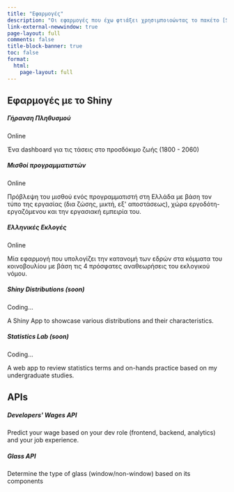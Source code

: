 ```yaml
---
title: "Εφαρμογές"
description: "Οι εφαρμογές που έχω φτιάξει χρησιμποιοώντας το πακέτο [Shiny](https://shiny.posit.co/). Οι περισσότερες φιλοξενούνται στο [shinyapps.io](https://www.shinyapps.io/) το οποίο έχει τους περιορισμούς επισκεψιμότητας. Σύντομα, πολλές από αυτές είτε θα τρέχουν χωρίς την ανάγκη για σέρβερ μέσω του [Shinylive](https://github.com/posit-dev/shinylive). Τέλος, έχω πειραματιστεί λίγο και με τη δημιουργία APIs κυρίως για τη χρήση μοντέλων μηχανικής μάθησης μέσω του πακέτου [plumber](https://www.rplumber.io/) και του Docker."
link-external-newwindow: true
page-layout: full
comments: false
title-block-banner: true
toc: false
format: 
  html:
    page-layout: full
---
```


## Εφαρμογές με το Shiny

```{=html}
<div class= "cards-wrapper">
<div class="card border-dark" id="sa1">
    <div class="card-body">
      <h5 class="card-title">Γήρανση Πληθυσμού</h5>
       <div class="d-flex justify-content-center mb-2">
      <span class="badge rounded-pill bg-primary">Online</span>
      </div>
      <p class="card-text">Ένα dashboard για τις τάσεις στο προσδόκιμο ζωής (1800 - 2060)</p>
    </div>
    <div class="sh-card-footer text-center">
     <a class="btn btn-outline-dark" href="https://stesiam.shinyapps.io/AgeingDashboard" role="button"><i class="fa-solid fa-globe"></i></a>
     <a class="btn btn-outline-dark" href="https://github.com/stesiam/AgeingDashboard" role="button"><i class="fa-brands fa-github"></i></a>
    </div>
</div>
<div class="card border-dark" id="sa5">
    <div class="card-body">
      <h5 class="card-title">Μισθοί προγραμματιστών</h5>
      <div class="d-flex justify-content-center mb-2">
      <span class="badge rounded-pill bg-primary">Online</span>
      </div>
      <p class="card-text">Πρόβλεψη του μισθού ενός προγραμματιστή στη Ελλάδα με βάση τον τύπο της εργασίας (δια ζώσης, μικτή, εξ' αποστάσεως), χώρα εργοδότη-εργαζόμενου και την εργασιακή εμπειρία του.</p>
    </div>
    <div class="sh-card-footer text-center">
     <a class="btn btn-outline-dark" href="https://stesiam.shinyapps.io/Dev-Wages-App/" role="button">
     <i class="fa-solid fa-globe"></i></a>
     <a class="btn btn-outline-dark" href="https://github.com/stesiam/Dev-Wages-App" role="button"><i class="fa-brands fa-github"></i></a>
    </div>
</div>
<div class="card border-dark" id="sa4">
    <div class="card-body">
      <h5 class="card-title">Ελληνικές Εκλογές</h5>
      <div class="d-flex justify-content-center mb-2">
      <span class="badge rounded-pill bg-primary">Online</span>
      </div>
      <p class="card-text">Μία εφαρμογή που υπολογίζει την κατανομή των εδρών στα κόμματα του κοινοβουλίου με βάση τις 4 πρόσφατες αναθεωρήσεις του εκλογικού νόμου.</p>
    </div>
    <div class="sh-card-footer text-center">
     <a class="btn btn-outline-dark" href="https://stesiam.shinyapps.io/Greek-Elections-App/" role="button">
     <i class="fa-solid fa-globe"></i></a>
     <a class="btn btn-outline-dark" href="https://github.com/stesiam/Greek-Elections-App" role="button"><i class="fa-brands fa-github"></i></a>
    </div>
</div>
<div class="card border-dark" id="sa2">
    <div class="card-body">
      <h5 class="card-title">Shiny Distributions (soon)</h5>
       <div class="d-flex justify-content-center mb-2">
      <span class="badge rounded-pill bg-black">Coding...</span>
      </div>
      <p class="card-text">A Shiny App to showcase various distributions and their characteristics.</p>
    </div>
    <div class="sh-card-footer text-center">
     <a class="btn btn-outline-dark" href="https://stesiam.shinyapps.io/Shiny-Distributions/" role="button">
     <i class="fa-solid fa-globe"></i></a>
     <a class="btn btn-outline-dark" href="https://github.com/stesiam/ShinyDistributions" role="button"><i class="fa-brands fa-github"></i></a>
     <a class="btn btn-outline-dark" href="https://hub.docker.com/r/stesiam/shiny-distributions" role="button"><i class="fa-solid fa-cube"></i></a>
    </div>
</div>
<div class="card border-dark" id="sa3">
    <div class="card-body">
      <h5 class="card-title">Statistics Lab (soon)</h5>
      <div class="d-flex justify-content-center mb-2">
      <span class="badge rounded-pill bg-black">Coding...</span>
      </div>
      <p class="card-text">A web app to review statistics terms and on-hands practice based on my undergraduate studies.</p>
    </div>
    <div class="sh-card-footer text-center">
     <a class="btn btn-outline-dark" href="" role="button">
     <i class="fa-solid fa-globe"></i></a>
     <a class="btn btn-outline-dark" href="" role="button"><i class="fa-brands fa-github"></i></a>
     <a class="btn btn-outline-dark" href="https://hub.docker.com/r/stesiam/dev-wages" role="button"><i class="fa-solid fa-cube"></i></a>
    </div>
</div>
</div>
```

## APIs

```{=html}
<div class= "cards-wrapper">
<div class="card border-dark">
    <div class="card-body">
      <h5 class="card-title">Developers' Wages API</h5>
      <p class="card-text">Predict your wage based on your dev role (frontend, backend, analytics) and your job experience.</p>
    </div>
    <div class="sh-card-footer text-center">
     <a class="btn btn-outline-dark" href="https://github.com/stesiam/Dev-Wages-Api" role="button"><i class="fa-brands fa-github"></i></a>
     <a class="btn btn-outline-dark" href="https://hub.docker.com/r/stesiam/dev-wages" role="button"><i class="fa-solid fa-cube"></i></a>
    </div>
</div>
<div class="card border-dark">
    <div class="card-body">
      <h5 class="card-title">Glass API</h5>
      <p class="card-text">Determine the type of glass (window/non-window) based on its components</p>
    </div>
    <div class="sh-card-footer text-center">
     <a class="btn btn-outline-dark" href="https://github.com/stesiam/GlassAPI" role="button"><i class="fa-brands fa-github"></i></a>
     <a class="btn btn-outline-dark" href="https://hub.docker.com/r/stesiam/glass-api" role="button"><i class="fa-solid fa-cube"></i></a>
    </div>
</div>
</div>
```
